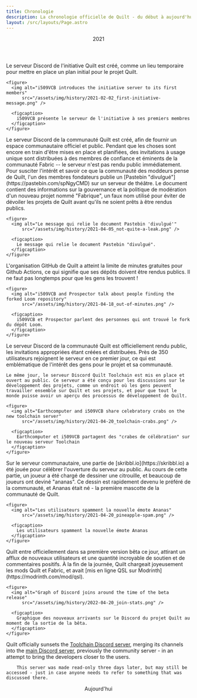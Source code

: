 ```yaml
---
title: Chronologie
description: La chronologie officielle de Quilt - du début à aujourd'hui.
layout: /src/layouts/Page.astro
---
```




<div class:list={["timeline", rtlSettings().rtl ? "is-rtl" : ""]}>
  <Header>2021</Header>

  <Item id="2021-02-02" title="2 février 2021" icon="fas fa-wrench">
    Le serveur Discord de l'initiative Quilt est créé, comme un lieu temporaire pour mettre en place un plan initial pour le projet Quilt.

    <figure>
      <img alt="i509VCB introduces the initiative server to its first members"
          src="/assets/img/history/2021-02-02_first-initiative-message.png" />

      <figcaption>
        i509VCB présente le serveur de l'initiative à ses premiers membres
      </figcaption>
    </figure>

  </Item>
  <Item id="2021-04-04" title="4 avril 2021" icon="fas fa-people-carry-box">
    Le serveur Discord de la communauté Quilt est créé, afin de fournir un espace communautaire officiel et public. Pendant que les choses sont encore en train d'être mises en place et planifiées, des invitations à usage unique sont distribuées à des membres de confiance et éminents de la communauté Fabric -- le serveur n'est pas rendu public immédiatement.
  </Item>
  <Item id="2021-04-05" title="5 avril 2021" icon="fas fa-eyes">
    Pour susciter l'intérêt et savoir ce que la communauté des moddeurs pense de Quilt, l'un des membres fondateurs publie un [Pastebin "divulgué"](https://pastebin.com/spNgyCMD) sur un serveur de théâtre. Le document contient des informations sur la gouvernance et la politique de modération d'un nouveau projet nommé "Fabrique", un faux nom utilisé pour éviter de dévoiler les projets de Quilt avant qu'ils ne soient prêts à être rendus publics.

    <figure>
      <img alt="Le message qui relie le document Pastebin 'divulgué'"
          src="/assets/img/history/2021-04-05_not-quite-a-leak.png" />

      <figcaption>
        Le message qui relie le document Pastebin "divulgué".
      </figcaption>
    </figure>

  </Item>
  <Item id="2021-04-17" title="17 avril 2021" icon="fab fa-github">
    L'organisation GitHub de Quilt a atteint la limite de minutes gratuites pour Github Actions, ce qui signifie que ses dépôts doivent être rendus publics. Il ne faut pas longtemps pour que les gens les trouvent !

    <figure>
      <img alt="i509VCB and Prospector talk about people finding the forked Loom repository"
          src="/assets/img/history/2021-04-18_out-of-minutes.png" />

      <figcaption>
        i509VCB et Prospector parlent des personnes qui ont trouvé le fork du dépôt Loom.
      </figcaption>
    </figure>

  </Item>
  <Item id="2021-04-20" title="20 avril 2021" icon="fas fa-message-smile">
    Le serveur Discord de la communauté Quilt est officiellement rendu public, les invitations appropriées étant créées et distribuées. Près de 350 utilisateurs rejoignent le serveur en ce premier jour, ce qui est emblématique de l'intérêt des gens pour le projet et sa communauté.

    Le même jour, le serveur Discord Quilt Toolchain est mis en place et ouvert au public. Ce serveur a été conçu pour les discussions sur le développement des projets, comme un endroit où les gens peuvent travailler ensemble sur Quilt et ses projets, et pour que tout le monde puisse avoir un aperçu des processus de développement de Quilt.

    <figure>
      <img alt="Earthcomputer and i509VCB share celebratory crabs on the new toolchain server"
          src="/assets/img/history/2021-04-20_toolchain-crabs.png" />

      <figcaption>
        Earthcomputer et i509VCB partagent des "crabes de célébration" sur le nouveau serveur Toolchain
      </figcaption>
    </figure>

  </Item>
  <Item id="2021-04-20-later" title="20 avril 2021 (plus tard)" icon="fas fa-pumpkin">
    Sur le serveur communautaire, une partie de [skribbl.io](https://skribbl.io) a été jouée pour célébrer l'ouverture du serveur au public. Au cours de cette partie, un joueur a été chargé de dessiner une citrouille, et beaucoup de joueurs ont deviné "ananas". Ce dessin est rapidement devenu le préféré de la communauté, et Ananas était né - la première mascotte de la communauté de Quilt.

    <figure>
      <img alt="Les utilisateurs spamment la nouvelle émote Ananas"
          src="/assets/img/history/2021-04-20_pineapple-spam.png" />

      <figcaption>
        Les utilisateurs spamment la nouvelle émote Ananas
      </figcaption>
    </figure>

  </Item>
  <Item id="2021-04-22" title="20 avril 2022" icon="fas fa-tags">
    Quilt entre officiellement dans sa première version bêta ce jour, attirant un afflux de nouveaux utilisateurs et une quantité incroyable de soutien et de commentaires positifs. À la fin de la journée, Quilt chargeait joyeusement les mods Quilt et Fabric, et avait [mis en ligne QSL sur Modrinth](https://modrinth.com/mod/qsl).

    <figure>
      <img alt="Graph of Discord joins around the time of the beta release"
          src="/assets/img/history/2022-04-20_join-stats.png" />

      <figcaption>
        Graphique des nouveaux arrivants sur le Discord du projet Quilt au moment de la sortie de la bêta.
      </figcaption>
    </figure>

  </Item>
  <Item id="2023-05-09" title="May 5th, 2023" icon="fab fa-discord">
    Quilt officially sunsets the <a href={site.discordToolchain}>Toolchain Discord server</a>, merging its channels into the <a href={site.discordCommunity}>main Discord server</a>, previously the community server - in an attempt to bring the developers closer to the users.

		This server was made read-only three days later, but may still be accessed - just in case anyone needs to refer to something that was discussed there.
  </Item>
  <Header>Aujourd'hui</Header>
</div>
